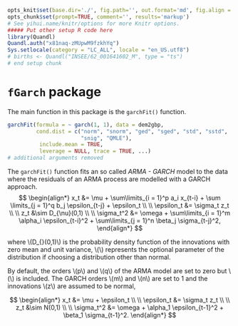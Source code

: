 ```r
opts_knit$set(base.dir='./', fig.path='', out.format='md', fig.align = "center")
opts_chunk$set(prompt=TRUE, comment='', results='markup')
# See yihui.name/knitr/options for more Knitr options.
##### Put other setup R code here
library(Quandl)
Quandl.auth("x81naq-zMUpwM9fzkhYq")
Sys.setlocale(category = "LC_ALL", locale = "en_US.utf8")
# births <- Quandl("INSEE/62_001641602_M", type = "ts")
# end setup chunk
```

# `fGarch` package

The main function in this package is the `garchFit()` function.

```r
garchFit(formula = ~ garch(1, 1), data = dem2gbp, 
         cond.dist = c("norm", "snorm", "ged", "sged", "std", "sstd", 
                       "snig", "QMLE"), 
          include.mean = TRUE,
          leverage = NULL, trace = TRUE, ...)
# additional arguments removed 
```

The `garchFit()` function fits an so called *ARMA - GARCH* model to the data 
where the residuals of an ARMA process are modelled with a GARCH approach.
$$
\begin{align*}
  x_t &= \mu + \sum\limits_{i = 1}^p a_i x_{t-i} + \sum \limits_{j = 1}^q b_j \epsilon_{t-j} + \epsilon_t \\ \\
  \epsilon_t &= \sigma_t z_t  \\ \\
  z_t &\sim D_{\nu}(0,1)   \\ \\
  \sigma_t^2 &= \omega + \sum\limits_{i = 1}^m \alpha_i \epsilon_{t-i}^2 + \sum\limits_{j = 1}^n \beta_j \sigma_{t-j}^2,
\end{align*}
$$

where \\(D_{\nu}(0,1)\\) is the probability density function of the innovations with zero mean and unit variance, 
\\(\nu\\) represents the optional parameter of the distribution if choosing a distribution other than normal.

By default, the orders \\(p\\) and \\(q\\) of the ARMA model are set to zero but \\(\mu\\) is included.
The GARCH orders \\(m\\) and \\(n\\) are set to 1 and the innovations \\(z\\) are assumed to be normal,

$$
\begin{align*}
  x_t &= \mu + \epsilon_t \\ \\
  \epsilon_t &= \sigma_t z_t  \\ \\
  z_t &\sim N(0,1)   \\ \\
  \sigma_t^2 &= \omega + \alpha_1 \epsilon_{t-1}^2 +  \beta_1 \sigma_{t-1}^2.
\end{align*}
$$